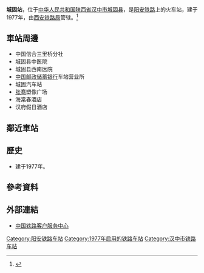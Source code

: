 {{noteTA
|1=zh-cn:始发车次; zh-hk:列車班次;
|2=zh-cn:车次; zh-hk:班次;
}}
{{Infobox China railway station 
|车站名称 = 城固站
|图片 = 
|图片介绍 = 
|其他名称 = 
|车站拼音 = Chenggu
|英文名称 = Chenggu Railway Station
|车站代码 = 
|电报码 = CGY
|拼音码 = CGU
|车站地址 = [[陕西省|陕西省]][[汉中市|汉中市]][[城固县|城固县]]
|归属 = [[西安铁路局|西安铁路局]]
|车站等级 = [[四等站_(中铁)|四等站]]
|线路 = [[阳安铁路|阳安铁路]]
|月台数目 = 
|站台面 = 
|股道数目 = 
|网站 = 
}}
'''城固站'''，位于[[中华人民共和国|中华人民共和国]][[陕西省|陕西省]][[汉中市|汉中市]][[城固县|城固县]]，是[[阳安铁路|阳安铁路]]上的火车站，建于1977年，由[[西安铁路局|西安铁路局]]管辖。<ref>{{Cite web |url=http://search.huochepiao.com/huochezhan/jieshao/1510.htm |title=城固火车站介绍 |accessdate=2017-04-03 |archive-date=2020-02-25 |archive-url=https://web.archive.org/web/20200225191659/http://search.huochepiao.com/huochezhan/jieshao/1510.htm |dead-url=no }}</ref>
==車站周邊==
* 中国信合三里桥分社
* 城固县中医院
* 城固县西南医院
* [[中国邮政储蓄银行|中国邮政储蓄银行]]车站营业所
* 城固汽车站
* [[张骞|张骞]]塑像广场
* 海棠春酒店
* 汉府假日酒店

==鄰近車站==
{{start rail box}}
{{s-inop|[[治江站|治江站]]}}
{{s-line|[[阳安铁路|阳安铁路]]}}
{{s-inop|[[洋县站|洋县站]]}}
{{end box}}
==歷史==
* 建于1977年。
==參考資料==
{{reflist}}
==外部連結==
* [http://www.12306.cn/mormhweb/ 中国铁路客户服务中心]{{Wayback|url=http://www.12306.cn/mormhweb/ |date=20180205163941 }}
{{China-rail-stub}}
{{陕西小作品}}
{{阳安铁路}}
[[Category:阳安铁路车站|Category:阳安铁路车站]]
[[Category:1977年启用的铁路车站|Category:1977年启用的铁路车站]]
[[Category:汉中市铁路车站|Category:汉中市铁路车站]]